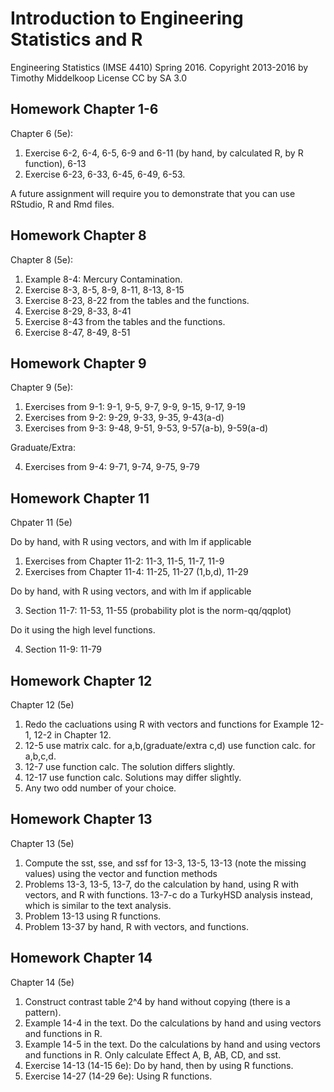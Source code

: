 # Introduction to Engineering Statistics and R 
Engineering Statistics (IMSE 4410) Spring 2016. 
Copyright 2013-2016 by Timothy Middelkoop License CC by SA 3.0

## Homework Chapter 1-6

Chapter 6 (5e):

1. Exercise 6-2, 6-4, 6-5, 6-9 and 6-11 (by hand, by calculated R, by R function), 6-13
2. Exercise 6-23, 6-33, 6-45, 6-49, 6-53.

A future assignment will require you to demonstrate that you can use RStudio, R and Rmd files.

## Homework Chapter 8
Chapter 8 (5e): 

1. Example 8-4: Mercury Contamination.
2. Exercise 8-3, 8-5, 8-9, 8-11, 8-13, 8-15
3. Exercise 8-23, 8-22 from the tables and the functions.
4. Exercise 8-29, 8-33, 8-41
5. Exercise 8-43 from the tables and the functions.
6. Exercise 8-47, 8-49, 8-51 

## Homework Chapter 9
Chapter 9 (5e):

1. Exercises from 9-1: 9-1, 9-5, 9-7, 9-9, 9-15, 9-17, 9-19
2. Exercises from 9-2: 9-29, 9-33, 9-35, 9-43(a-d)
3. Exercises from 9-3: 9-48, 9-51, 9-53, 9-57(a-b), 9-59(a-d)

Graduate/Extra:

4. Exercises from 9-4: 9-71, 9-74, 9-75, 9-79

## Homework Chapter 11
Chpater 11 (5e)

Do by hand, with R using vectors, and with lm if applicable

1. Exercises from Chapter 11-2: 11-3, 11-5, 11-7, 11-9
2. Exercises from Chapter 11-4: 11-25, 11-27 (1,b,d), 11-29

Do by hand, with R using vectors, and with lm if applicable

3. Section 11-7: 11-53, 11-55 (probability plot is the norm-qq/qqplot)

Do it using the high level functions.

4. Section 11-9: 11-79

## Homework Chapter 12
Chapter 12 (5e)

1. Redo the cacluations using R with vectors and functions for Example 12-1, 12-2 in Chapter 12.
2. 12-5 use matrix calc. for a,b,(graduate/extra c,d) use function calc. for a,b,c,d.
3. 12-7 use function calc.  The solution differs slightly.
4. 12-17 use function calc.  Solutions may differ slightly.
5. Any two odd number of your choice.

## Homework Chapter 13
Chapter 13 (5e)

1. Compute the sst, sse, and ssf for 13-3, 13-5, 13-13 (note the missing values) using the vector and function methods
2. Problems 13-3, 13-5, 13-7, do the calculation by hand, using R with vectors, and R with functions.
   13-7-c do a TurkyHSD analysis instead, which is similar to the text analysis.
3. Problem 13-13 using R functions.
4. Problem 13-37 by hand, R with vectors, and functions.

## Homework Chapter 14
Chapter 14 (5e)

1. Construct contrast table 2^4 by hand without copying (there is a pattern).
2. Example 14-4 in the text.  Do the calculations by hand and using vectors and functions in R.
3. Example 14-5 in the text.  Do the calculations by hand and using vectors and functions in R.  Only calculate Effect A, B, AB, CD, and sst.
4. Exercise 14-13 (14-15 6e): Do by hand, then by using R functions.
5. Exercise 14-27 (14-29 6e): Using R functions.

